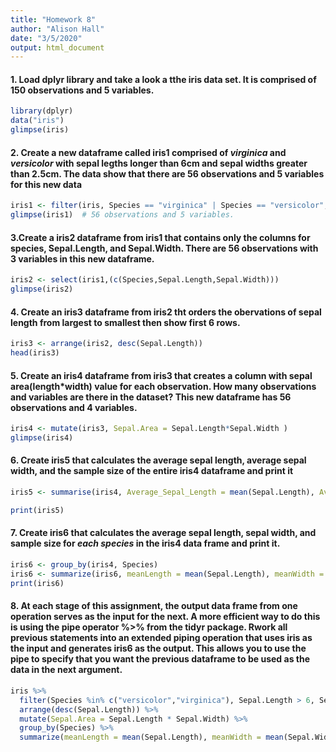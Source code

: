 ```yaml
---
title: "Homework 8"
author: "Alison Hall"
date: "3/5/2020"
output: html_document
---
```

#### 1. Load dplyr library and take a look a tthe iris data set. It is comprised of 150 observations and 5 variables. 
```r
library(dplyr)
data("iris")
glimpse(iris)
```

#### 2. Create a new dataframe called iris1 comprised of *virginica* and *versicolor* with sepal legths longer than 6cm and sepal widths greater than 2.5cm. The data show that there are 56 observations and 5 variables for this new data
```r
iris1 <- filter(iris, Species == "virginica" | Species == "versicolor", Sepal.Length > 6, Sepal.Width > 2.5)
glimpse(iris1)  # 56 observations and 5 variables. 
```

#### 3.Create a iris2 dataframe from iris1 that contains only the columns for species, Sepal.Length, and Sepal.Width. There are 56 observations with 3 variables in this new dataframe.
```r
iris2 <- select(iris1,(c(Species,Sepal.Length,Sepal.Width)))
glimpse(iris2)
```

#### 4. Create an iris3 dataframe from iris2 tht orders the obervations of sepal length from largest to smallest then show first 6 rows. 
```r
iris3 <- arrange(iris2, desc(Sepal.Length))
head(iris3)
```

#### 5. Create an iris4 dataframe from iris3 that creates a column with sepal area(length*width) value for each observation. How many observations and variables are there in the dataset? This new dataframe has 56 observations and 4 variables. 
```r
iris4 <- mutate(iris3, Sepal.Area = Sepal.Length*Sepal.Width )
glimpse(iris4)
```

#### 6. Create iris5 that calculates the average sepal length, average sepal width, and the sample size of the entire iris4 dataframe and print it
```r
iris5 <- summarise(iris4, Average_Sepal_Length = mean(Sepal.Length), Average_Sepal_Width = mean(Sepal.Width), Sample_Size = n())

print(iris5)
```

#### 7. Create iris6 that calculates the average sepal length, sepal width, and sample size for *each species* in the iris4 data frame and print it. 
```r
iris6 <- group_by(iris4, Species)
iris6 <- summarize(iris6, meanLength = mean(Sepal.Length), meanWidth = mean(Sepal.Width), TotalNumber= n())
print(iris6)
```

#### 8. At each stage of this assignment, the output data frame from one operation serves as the input for the next. A more efficient way to do this is using the pipe operator %>% from the tidyr package. Rwork all previous statements into an extended piping operation that uses iris as the input and generates iris6 as the output. This allows you to use the pipe to specify that you want the previous dataframe to be used as the data in the next argument. 
```r
iris %>%
  filter(Species %in% c("versicolor","virginica"), Sepal.Length > 6, Sepal.Width > 2.5) %>%
  arrange(desc(Sepal.Length)) %>%
  mutate(Sepal.Area = Sepal.Length * Sepal.Width) %>%
  group_by(Species) %>%
  summarize(meanLength = mean(Sepal.Length), meanWidth = mean(Sepal.Width), TotalNumber= n())
  
```

